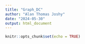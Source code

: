 ```yaml
---
title: "Graph_DC"
author: "Alan Thomas Joshy"
date: "2024-05-30"
output: html_document
---
```


```r
knitr::opts_chunk$set(echo = TRUE)
```



